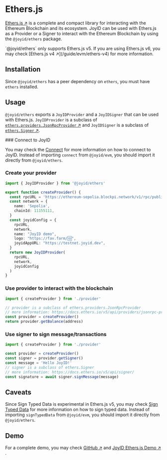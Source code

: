 # Ethers.js

[Ethers.js ↗](https://github.com/ethers-io/ethers.js) is a complete and compact library for interacting with the Ethereum Blockchain and its ecosystem. JoyID can be used with Ethers.js as a Provider or a Signer to interact with the Ethereum Blockchain by using the `@joyid/ethers` package.


<Callout type="warning" emoji="⚠️">
  `@joyid/ethers` only supports Ethers.js v5. If you are using Ethers.js v6, you may check [Ethers.js v4 ↗](/guide/evm/ethers-v4) for more information.
</Callout>

## Installation

Since `@joyid/ethers` has a peer dependency on `ethers`, you must have `ethers` installed.



<PackageManagerTabs command="install @joyid/ethers ethers@5" />


## Usage

`@joyid/ethers` exports a `JoyIDProvider` and a `JoyIDSigner` that can be used with Ethers.js. `JoyIDProvider` is a subclass of [`ethers.providers.JsonRpcProvider` ↗](https://docs.ethers.org/v5/api/providers/jsonrpc-provider/) and `JoyIDSigner` is a subclass of [`ethers.Signer` ↗](https://docs.ethers.org/v5/api/signer/).



<Steps>
### Connect to JoyID

You may check the [Connect](/guide/evm/connect) for more information on how to connect to JoyID. Instead of importing `connect` from `@joyid/evm`, you should import it  directly from `@joyid/ethers`.

### Create your provider

```ts filename="provider.ts"  /JoyIDProvider/
import { JoyIDProvider } from '@joyid/ethers'

export function createProvider() {
  const rpcURL = 'https://ethereum-sepolia.blockpi.network/v1/rpc/public'
  const network = {
    name: 'Sepolia',
    chainId: 11155111,
  }
  const joyidConfig = {
    rpcURL,
    network,
    name: "JoyID demo",
    logo: "https://fav.farm/🆔",
    joyidAppURL: "https://testnet.joyid.dev",
  }
  return new JoyIDProvider(
    rpcURL,
    network,
    joyidConfig
  )
}
```

### Use provider to interact with the blockchain

```ts
import { createProvider } from './provider'

// provider is a subclass of ethers.providers.JsonRpcProvider
// more information: https://docs.ethers.io/v5/api/providers/jsonrpc-provider/
const provider = createProvider()
return provider.getBalance(address)
```

### Use signer to sign message/transactions


```ts
import { createProvider } from './provider'

const provider = createProvider()
const signer = provider.getSigner()
const message = 'Hello JoyID!'
// signer is a subclass of ethers.Signer
// more information: https://docs.ethers.io/v5/api/signer/
const signature = await signer.signMessage(message)
```

</Steps>


## Caveats

Since Sign Typed Data is experimental in Ethers.js v5, you may check [Sign Typed Data](/guide/evm/sign-typed-data) for more information on how to sign typed data. Instead of importing `signTypedData` from `@joyid/evm`, you should import it  directly from `@joyid/ethers`.


## Demo

For a complete demo, you may check [GitHub ↗](https://github.com/nervina-labs/joyid-evm-demo/tree/ethers) and [JoyID Ethers.js Demo ↗](https://joyid-evm-demo-git-ethers-nervina.vercel.app/) .
